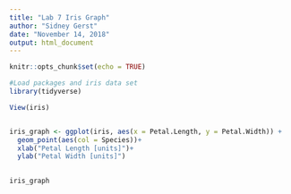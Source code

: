 ```yaml
---
title: "Lab 7 Iris Graph"
author: "Sidney Gerst"
date: "November 14, 2018"
output: html_document
---
```


```r
knitr::opts_chunk$set(echo = TRUE)
```

```r
#Load packages and iris data set
library(tidyverse)

View(iris)


iris_graph <- ggplot(iris, aes(x = Petal.Length, y = Petal.Width)) +
  geom_point(aes(col = Species))+
  xlab("Petal Length [units]")+
  ylab("Petal Width [units]")
  

iris_graph



```

